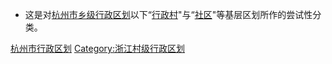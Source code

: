 * 这是对[[:Category:杭州行政区划|杭州市]][[乡级行政区|乡级行政区划]]以下“[[村|行政村]]"与“[[社区|社区]]"等基层区划所作的尝试性分类。

[[Category:杭州市行政区划|]]
[[Category:浙江村级行政区划|Category:浙江村级行政区划]]